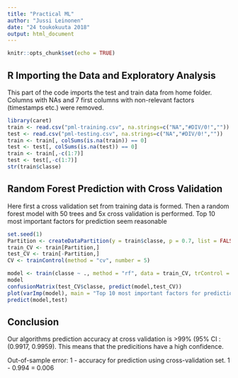 ---
title: "Practical ML"
author: "Jussi Leinonen"
date: "24 toukokuuta 2018"
output: html_document
---

```{r setup, include=FALSE}
knitr::opts_chunk$set(echo = TRUE)
```

## R Importing the Data and Exploratory Analysis
This part of the code imports the test and train data from home folder. Columns with NAs and 7 first columns with non-relevant factors (timestamps etc.) were removed.

```{r import}
library(caret)
train <- read.csv("pml-training.csv", na.strings=c("NA","#DIV/0!",""))
test <- read.csv("pml-testing.csv", na.strings=c("NA","#DIV/0!",""))
train <- train[, colSums(is.na(train)) == 0] 
test <- test[, colSums(is.na(test)) == 0]
train <- train[,-c(1:7)] 
test <- test[,-c(1:7)]
str(train$classe)

```

## Random Forest Prediction with Cross Validation
Here first a cross validation set from training data is formed. Then a random forest model with 50 trees and 5x cross validation is performed. Top 10 most important factors for prediction seem reasonable 

```{r randomForest}
set.seed(1)
Partition <- createDataPartition(y = train$classe, p = 0.7, list = FALSE)
train_CV <- train[Partition,]
test_CV <- train[-Partition,]
CV <- trainControl(method = "cv", number = 5)

model <- train(classe ~ ., method = "rf", data = train_CV, trControl = CV, ntree=50)
model
confusionMatrix(test_CV$classe, predict(model,test_CV))
plot(varImp(model), main = "Top 10 most important factors for prediction", top=10)
predict(model,test)
```
## Conclusion

Our algorithms prediction accuracy at cross validation is >99% (95% CI : (0.9917, 0.9959). This means that the predicitions have a high confidence.

Out-of-sample error: 1 - accuracy for prediction using cross-validation set. 1 - 0.994 = 0.006